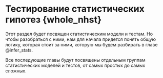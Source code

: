 # Тестирование статистических гипотез {whole_nhst}

Этот раздел будет посвящен статистическим модели и тестам. Но чтобы разобраться с ними, нам для начала придется понять общую логику, которая стоит за ними, которую мы будем разбирать в главе @infer_stats. 

Все последующие главы будут посвящены отдельным группам статистических моделей и тестов, от самых простых до самых сложных.